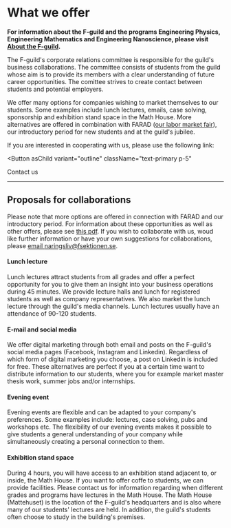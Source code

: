 
# What we offer

**For information about the F-guild and the programs Engineering Physics, Engineering Mathematics and Engineering Nanoscience, please visit [About the F-guild](/foretag/om).**

The F-guild's corporate relations committee is responsible for the guild's business collaborations. The committee consists of students from the guild whose aim is to provide its members with a clear understanding of future career opportunities. The comittee strives to create contact between students and potential employers.

We offer many options for companies wishing to market themselves to our students. Some examples include lunch lectures, emails, case solving, sponsorship and exhibition stand space in the Math House. More alternatives are offered in combination with FARAD ([our labor market fair](https://farad.nu)), our introductory period for new students and at the guild's jubilee.

If you are interested in cooperating with us, please use the following link:

<Button
 asChild
 variant="outline"
 className="text-primary p-5"
>
 <Link href="/contact">Contact us</Link>
</Button>

---

## Proposals for collaborations

Please note that more options are offered in connection with FARAD and our introductory period. For information about these opportunities as well as other offers, please see [this pdf](https://old.fsektionen.se/dokument/826). If you wish to collaborate with us, woud like further information or have your own suggestions for collaborations, please [email naringsliv@fsektionen.se](mailto:naringsliv@fsektionen.se).

#### Lunch lecture

Lunch lectures attract students from all grades and offer a perfect opportunity for you to give them an insight into your business operations during 45 minutes. We provide lecture halls and lunch for registered students as well as company representatives. We also market the lunch lecture through the guild's media channels. Lunch lectures usually have an attendance of 90-120 students.

#### E-mail and social media

We offer digital marketing through both email and posts on the F-guild's social media pages (Facebook, Instagram and Linkedin). Regardless of which form of digital marketing you choose, a post on Linkedin is included for free. These alternatives are perfect if you at a certain time want to distribute information to our students, where you for example market master thesis work, summer jobs and/or internships.

#### Evening event

Evening events are flexible and can be adapted to your company's preferences. Some examples include: lectures, case solving, pubs and workshops etc. The flexibility of our evening events makes it possible to give students a general understanding of your company while simultaneously creating a personal connection to them.

#### Exhibition stand space

During 4 hours, you will have access to an exhibition stand adjacent to, or inside, the Math House. If you want to offer coffe to students, we can provide facilities. Please contact us for information regarding when different grades and programs have lectures in the Math House. The Math House (Mattehuset) is the location of the F-guild's headquarters and is also where many of our students' lectures are held. In addition, the guild's students often choose to study in the building's premises.